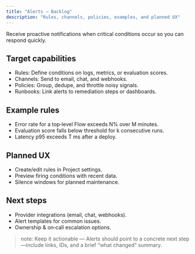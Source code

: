 ```yaml
---
title: "Alerts — Backlog"
description: "Rules, channels, policies, examples, and planned UX"
---
```


Receive proactive notifications when critical conditions occur so you can respond quickly.

## Target capabilities

- Rules: Define conditions on logs, metrics, or evaluation scores.
- Channels: Send to email, chat, and webhooks.
- Policies: Group, dedupe, and throttle noisy signals.
- Runbooks: Link alerts to remediation steps or dashboards.

## Example rules

- Error rate for a top‑level Flow exceeds N% over M minutes.
- Evaluation score falls below threshold for k consecutive runs.
- Latency p95 exceeds T ms after a deploy.

## Planned UX

- Create/edit rules in Project settings.
- Preview firing conditions with recent data.
- Silence windows for planned maintenance.

## Next steps

- Provider integrations (email, chat, webhooks).
- Alert templates for common issues.
- Ownership & on‑call escalation options.

> note: Keep it actionable — Alerts should point to a concrete next step—include links, IDs, and a brief “what changed” summary.